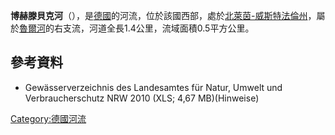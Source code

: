 {{Multiple issues|
{{No footnotes|time=2020-07-16T03:51:00+00:00}}
{{Refimprove|time=2020-07-16T03:51:00+00:00}}
}}
{{Coord|51.26560568|N|8.5235778|E|display=title}}

'''博赫滕貝克河'''（{{lang-de|Bochtenbeck}}），是[[德國|德國]]的河流，位於該國西部，處於[[北萊茵-威斯特法倫州|北萊茵-威斯特法倫州]]，屬於[[魯爾河|魯爾河]]的右支流，河道全長1.4公里，流域面積0.5平方公里。

==參考資料==
* Gewässerverzeichnis des Landesamtes für Natur, Umwelt und Verbraucherschutz NRW 2010 (XLS; 4,67 MB)(Hinweise)

{{Germany-geo-stub}}
[[Category:德國河流|Category:德國河流]]
